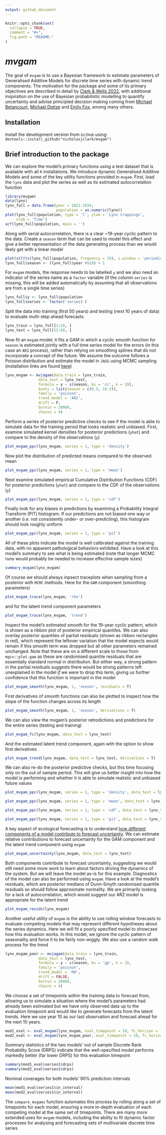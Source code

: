 ```yaml
---
output: github_document
---
```


<!-- README.md is generated from README.Rmd. Please edit that file -->

```r
knitr::opts_chunk$set(
  collapse = TRUE,
  comment = "#>",
  fig.path = "README-"
)
```

*mvgam*
================

The goal of `mvgam` is to use a Bayesian framework to estimate parameters of Generalised Additive Models for discrete time series with dynamic trend components. The motivation for the package and some of its primary objectives are described in detail by [Clark & Wells 2022](https://www.biorxiv.org/content/10.1101/2022.02.22.481550v1), with additional inspiration on the use of Bayesian probabilistic modelling to quantify uncertainty and advise principled decision making coming from [Michael Betancourt](https://betanalpha.github.io/writing/), [Michael Dietze](https://www.bu.edu/earth/profiles/michael-dietze/) and [Emily Fox](https://emilybfox.su.domains/), among many others.
  
## Installation
Install the development version from `GitHub` using:
`devtools::install_github("nicholasjclark/mvgam")`

## Brief introduction to the package

We can explore the model’s primary functions using a test dataset that
is available with all `R` installations. We introduce dynamic Generalised Additive Models and some of the key utility functions provided in `mvgam`. First, load the `lynx` data and plot the series as well as its estimated autocorrelation function
```r
library(mvgam)
data(lynx)
lynx_full = data.frame(year = 1821:1934, 
                       population = as.numeric(lynx))
plot(lynx_full$population, type = 'l', ylab = 'Lynx trappings',
     xlab = 'Time')
acf(lynx_full$population, main = '')
```

Along with serial autocorrelation, there is a clear ~19-year cyclic pattern to the data. Create a `season` term that can be used to model this effect and give a better representation of the data generating process than we would likely get with a linear model
```r
plot(stl(ts(lynx_full$population, frequency = 19), s.window = 'periodic'))
lynx_full$season <- (lynx_full$year %%19) + 1
```

For `mvgam` models, the response needs to be labelled `y` and we also need an indicator of the series name as a `factor` variable (if the column `series` is missing, this will be added automatically by assuming that all observations are from a single time series)
```r
lynx_full$y <- lynx_full$population
lynx_full$series <- factor('series1')
```

Split the data into training (first 50 years) and testing (next 10 years of data) to evaluate multi-step ahead forecasts
```r
lynx_train = lynx_full[1:50, ]
lynx_test = lynx_full[51:60, ]
```

Now fit an `mvgam` model; it fits a GAM in which a cyclic smooth function for `season` is estimated jointly with a full time series model for the errors (in this case an `AR2` process), rather than relying on smoothing splines that do not incorporate a concept of the future. We assume the outcome follows a Poisson distribution and estimate the model in `JAGS` using MCMC sampling (installation links are found [here](https://sourceforge.net/projects/mcmc-jags/files/))
```r
lynx_mvgam <- mvjagam(data_train = lynx_train,
               data_test = lynx_test,
               formula = y ~ s(season, bs = 'cc', k = 19),
               knots = list(season = c(0.5, 19.5)),
               family = 'poisson',
               trend_model = 'AR2',
               drift = F,
               burnin = 20000,
               chains = 4)
```

Perform a series of posterior predictive checks to see if the model is able to simulate data for the training period that looks realistic and unbiased. First, examine simulated kernel densities for posterior predictions (`yhat`) and compare to the density of the observations (`y`)
```r
plot_mvgam_ppc(lynx_mvgam, series = 1, type = 'density')
```

Now plot the distribution of predicted means compared to the observed mean
```r
plot_mvgam_ppc(lynx_mvgam, series = 1, type = 'mean')
```

Next examine simulated empirical Cumulative Distribution Functions (CDF) for posterior predictions (`yhat`) and compare to the CDF of the observations (`y`)
```r
plot_mvgam_ppc(lynx_mvgam, series = 1, type = 'cdf')
```

Finally look for any biases in predictions by examining a Probability Integral Transform (PIT) histogram. If our predictions are not biased one way or another (i.e. not consistently under- or over-predicting), this histogram should look roughly uniform
```r
plot_mvgam_ppc(lynx_mvgam, series = 1, type = 'pit')
```

All of these plots indicate the model is well calibrated against the training data, with no apparent pathological behaviors exhibited. Have a look at this model's summary to see what is being estimated (note that longer MCMC runs would probably be needed to increase effective sample sizes)
```r
summary_mvgam(lynx_mvgam)
```

Of course we should always inpsect traceplots when sampling from a posterior with `MCMC` methods. Here for the `GAM` component (smoothing parameters)
```r
plot_mvgam_trace(lynx_mvgam, 'rho')
```

and for the latent trend component parameters
```r
plot_mvgam_trace(lynx_mvgam, 'trend')
```

Inspect the model's estimated smooth for the 19-year cyclic pattern, which is shown as a ribbon plot of posterior empirical quantiles. We can also overlay posterior quantiles of partial residuals (shown as ribbon rectangles in red), which represent the leftover variation that the model expects would remain if this smooth term was dropped but all other parameters remained unchanged. Note that these are on a different scale to those from `mgcv::plot.gam` as these are randomised quantile residuals that are essentially standard normal in distribution. But either way, a strong pattern in the partial residuals suggests there would be strong patterns left unexplained in the model *if* we were to drop this term, giving us further confidence that this function is important in the model
```r
plot_mvgam_smooth(lynx_mvgam, 1, 'season', residuals = T)
```

First derivatives of smooth functions can also be plotted to inspect how the slope of the function changes across its length
```r
plot_mvgam_smooth(lynx_mvgam, 1, 'season', derivatives = T)
```

We can also view the mvgam's posterior retrodictions and predictions for the entire series (testing and training)
```r
plot_mvgam_fc(lynx_mvgam, data_test = lynx_test)
```

And the estimated latent trend component, again with the option to show first derivatives
```r
plot_mvgam_trend(lynx_mvgam, data_test = lynx_test, derivatives = T)
```

We can also re-do the posterior predictive checks, but this time focusing only on the out of sample period. This will give us better insight into how the model is performing and whether it is able to simulate realistic and unbiased future values
```r
plot_mvgam_ppc(lynx_mvgam, series = 1, type = 'density', data_test = lynx_test)
```

```r
plot_mvgam_ppc(lynx_mvgam, series = 1, type = 'mean', data_test = lynx_test)
```

```r
plot_mvgam_ppc(lynx_mvgam, series = 1, type = 'cdf', data_test = lynx_test)
```

```r
plot_mvgam_ppc(lynx_mvgam, series = 1, type = 'pit', data_test = lynx_test)
```

A key aspect of ecological forecasting is to understand [how different components of a model contribute to forecast uncertainty](https://esajournals.onlinelibrary.wiley.com/doi/full/10.1002/eap.1589). We can estimate relative contributions to forecast uncertainty for the GAM component and the latent trend component using `mvgam`
```r
plot_mvgam_uncertainty(lynx_mvgam, data_test = lynx_test)
```

Both components contribute to forecast uncertainty, suggesting we would still need some more work to learn about factors driving the dynamics of the system. But we will leave the model as-is for this example. Diagnostics of the model can also be performed using `mvgam`. Have a look at the model's residuals, which are posterior medians of Dunn-Smyth randomised quantile residuals so should follow approximate normality. We are primarily looking for a lack of autocorrelation, which would suggest our AR2 model is appropriate for the latent trend
```r
plot_mvgam_resids(lynx_mvgam)
```

Another useful utility of `mvgam` is the ability to use rolling window forecasts to evaluate competing models that may represent different hypotheses about the series dynamics. Here we will fit a poorly specified model to showcase how this evaluation works. In this model, we ignore the cyclic pattern of seasonality and force it to be fairly non-wiggly. We also use a random walk process for the trend
```r
lynx_mvgam_poor <- mvjagam(data_train = lynx_train,
               data_test = lynx_test,
               formula = y ~ s(season, bs = 'gp', k = 3),
               family = 'poisson',
               trend_model = 'RW',
               drift = FALSE,
               burnin = 20000,
               chains = 4)
```

We choose a set of timepoints within the training data to forecast from, allowing us to simulate a situation where the model's parameters had already been estimated but we have only observed data up to the evaluation timepoint and would like to generate forecasts from the latent trends. Here we use year 10 as our last observation and forecast ahead for the next 10 years.
```r
mod1_eval <- eval_mvgam(lynx_mvgam, eval_timepoint = 10, fc_horizon = 10)
mod2_eval <- eval_mvgam(lynx_mvgam_poor, eval_timepoint = 10, fc_horizon = 10)
```

Summary statistics of the two models' out of sample Discrete Rank Probability Score (DRPS) indicate that the well-specified model performs markedly better (far lower DRPS) for this evaluation timepoint
```r
summary(mod1_eval$series1$drps)
summary(mod2_eval$series1$drps)
```

Nominal coverages for both models' 90% prediction intervals
```r
mean(mod1_eval$series1$in_interval)
mean(mod2_eval$series1$in_interval)
```

The `compare_mvgams` function automates this process by rolling along a set of timepoints for each model, ensuring a more in-depth evaluation of each competing model at the same set of timepoints. There are many more extended uses for `mvgam` models, including the ability to fit dynamic factor processes for analysing and forecasting sets of multivariate discrete time series


